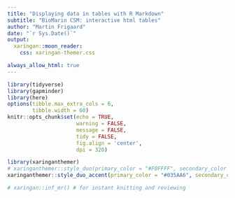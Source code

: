 ```yaml
---
title: "Displaying data in tables with R Markdown"
subtitle: "BioMarin CSM: interactive html tables"
author: "Martin Frigaard"
date: "`r Sys.Date()`"
output:
  xaringan::moon_reader:
    css: xaringan-themer.css

always_allow_html: true
---
```


```r
library(tidyverse)
library(gapminder)
library(here)
options(tibble.max_extra_cols = 6, 
        tibble.width = 60)
knitr::opts_chunk$set(echo = TRUE,
                      warning = FALSE, 
                      message = FALSE, 
                      tidy = FALSE, 
                      fig.align = 'center',
                      dpi = 320)
```

```r
library(xaringanthemer)
# xaringanthemer::style_duo(primary_color = "#F0FFFF", secondary_color = "#CD0000")
xaringanthemer::style_duo_accent(primary_color = "#035AA6", secondary_color = "#03A696")
```

```r
# xaringan::inf_mr() # for instant knitting and reviewing
```
